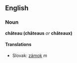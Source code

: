 == English ==
=== Noun ===
'''château (châteaus''' ''or'' '''châteaux)'''
==== Translations ====
*Slovak: [[zámok]] ''m''